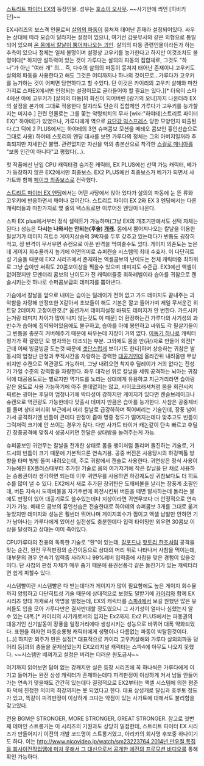 [[스트리트 파이터 EX]]의 등장인물. 성우는 [[호소이 오사무]]. ~~사기안에 씌인 [히비키 단]~~

EX시리즈의 보스격 인물로써 [[살의의 파동]]이 뭉쳐져 태어난 존재라 설정되어있다. 싸우는 상대에 따라 모습이 달라지는 설정이 있으나, 여기선 갑옷무사와 같은 외형으로 통일되어 있으며 [[그렌라간|온 몸에서 칼날이 뿜어져나오는 괴인]]. 살의의 파동 관련인물이라든가 하는 추측이 있으나 정체는 일체 불명이며 설정상 고우키를 능가한다고 하지만 이것조차도 불명이다[* 하지만 설득력이 있는 것이 가루다는 살의의 파동의 집합체로, 그것도 "하나"가 아닌 "여러 개" 의... 즉, 다수의 살의의 파동이 뭉쳐져 태어난 존재이니 고우키도 살의의 파동을 사용한다고 해도 그것은 어디까지나 하나의 것이므로...가루다가 고우키를 능가하는 것이 어쩌면 당연하다고 할 수있다. 단 이것은 카이리의 고우키 살해와 마찬가지로 스파EX에서만 인정되는 설정이므로 골라들어야 할 필요는 있다.][* 더욱이 스파4에선 아예 고우키가 [살의의 파동]의 화신이 되어버린 [광기의 오니]까지 나온터라 EX의 설정을 본가에 그대로 적용한다 할지라도 단순히 집합체인 가루다가 고우키를 능가할지는 미지수.]
관련 인물로는 그를 쫓는 악령퇴치의 무사 [wiki:"하야테(스트리트 파이터 EX)" 하야테]가 있었으나, 가루다에게 역으로 [[요단강 익스프레스]] 당한 모양인지 퇴출된다.(그 덕에 2 PLUS에서는 하야테의 3연 슈퍼콤보 모션을 메테오 콤보인 흉인선습으로 그대로 사용) 하야테 스토리의 엔딩 대사를 보면 가루다의 정체는 그의 아버지일꺼라 추측되지만 자세한건 불명.
관련없지만 자신을 악의 총본산으로 착각한 [[스컬로 매니아]]를 "보통 인간이 아니다"고 평했다(…).

첫 작품에선 난입 CPU 캐릭터겸 숨겨진 캐릭터, EX PLUS에선 선택 가능 캐릭터, 베가가 등장하지 않은 EX2에서만 최종보스. EX2 PLUS에선 최종보스가 베가가 되면서 사가트와 함께 [[페이크 최종보스]]로 전락했다.

[http://www.youtube.com/embed/nNkQ1rkyFcM?feature=player_detailpage 스트리트 파이터 EX 엔딩]에서는 어떤 사당에서 앉아 있다가 살의의 파동에 눈 뜬 류와 고우키에 반응하면서 깨어나 걸어간다. 스트리트 파이터 EX 2와 EX 3 엔딩에서는 다른 캐릭터들과 마찬가지로 몇 줄의 텍스트로만 이루어진 엔딩이 나온다.

스파 EX plus에서부터 정식 셀렉트가 가능하며(그냥 EX의 개조기판에서도 선택 자체는 된다.) 성능은 '''다시는 나와서는 안되는(후술) [[개캐]].''' 몸에서 뿜어져나오는 칼날을 이용한 필살기가 데미지 히트수 게이지상승의 3박자를 두루 갖추고 있는데다가 빈틈도 굉장히 적고, 정 반격이 무서우면 슈캔으로 아픈 반격을 먹여줄수도 있다. 게이지 의존도는 높은데 게이지 회수율까지 높기에 어떤의미로 슈퍼캔슬 시스템의 최대 수효자. 이 다단히트성 기술들 때문에 EX2 시리즈에서 존재하는 엑셀콤보의 난이도는 전체 캐릭터중 최하위로 그냥 습아만 써줘도 20콤보이상을 찍을수 있으며 데미지도 수준급. EX3에선 액셀이 없어졌지만 모멘터리 콤보의 난이도가 전 캐릭터들중 최하레벨이라 습아를 귀참으로 캔슬시키는것 하나로 슈퍼콤보급의 데미지를 뽑아낸다.

가슴에서 칼날을 앞으로 내미는 습아는 딜레이가 전혀 없고 가드 데미지도 끝내주는 괴악함을 자랑해 판정또한 X같아서 초보들이 해도 기본은 깔고 들어가며 제일 무서운건 히트당 2데미지 고정이란것.[* 옵션가서 데미지설정 바꿔도 데미지가 안 변한다. 가드시키는거랑 데미지 차이가 많이 나지 않는것도 이 때문] 더 환장하는건 가루다의 사기성의 과반수가 습아에 집약되어있음에도 불구하고, 습아를 아예 봉인하고 싸워도 각 필살기들이 그 빈틈을 충분히 커버해주기 때문에 싸우는데 지장이 거의 없다. [[북두무상류무|이동기 하나]]로 캐릭터 평가가 확 갈렸던 모 병자와는 대조되는 부분.
그외에도 몸을 만(卍)자로 만들어 회전[* 근데 어째 빙글빙글 도는것 때문에 [[겟단]]스럽게 보이기도 한다]하며 상승하는 귀참은 발동시의 엄청난 판정과 무적시간을 자랑하는 강력한 [[대공기]]인데 올라간뒤 내려올땐 무방비지만 슈캔으로 역관광도 가능하며, 그냥 내려오면 착지후 딜레이가 거의 없다는 전성기 가일 수준의 강력함을 자랑한다. 좌우 대각선 위로 칼날을 세워 공격하는 뇌아는 귀참 덕에 대공용도로는 별로지만 역가드를 노리는 상대에게 유용하고 지근거리라면 습아랑 같은 용도로 사용 가능하기에 아주 쓸데없지는 않고, 사이코크래셔처럼 몸을 회전시켜 찌르는 굉아는 후딜이 엄청나기에 박타성이 강하지만 게이지가 있다면 캔슬브레이크나 슈캔으로 역관광도 가능한데다 맞출시 데미지 만큼은 습아를 능가한다. 사참은 공중제비를 돌며 상대 머리위 부근에서 머리 칼날로 급강하하며 찍어버리는 기술인데, 장풍 넘어가서 공격하기엔 빈틈이 큰데다 판정이 좁아 명중 정도가 떨어지는데다 맞추고도 빈틈이 그럭저럭 크기에 안 쓰이는 경우가 많다. 다만 사가트 타이거 캐논같이 탄속 빠르고 후딜 긴 장풍공격에 맞춰서 성공시키면 한달은 상대방을 놀려주는게 가능.

슈퍼콤보인 귀연무는 칼날을 전개한 상태로 몸을 팽이처럼 돌리며 돌진하는 기술로, 가드시의 빈틈이 크기 때문에 기본적으론 연속기용. 공중 버전은 사용당시의 하강벡톨 방향을 타며 빙빙 돌며 내려오는데, 주로 귀참에서 캔슬로 사용한다. 귀연상은 정식 사용이 가능해진 EX플러스때부터 추가된 기술로 몸의 여기저기에 작은 칼날을 단 채로 사용하는 승룡권이라 생각하면 되는데 이후 귀연무를 사용하면 하강궤도상 귀참보다도 더 히트수를 많이 낼 수 있다. EX2에서 새로 추가된 창귀탄은 도깨비불을 날리는 장풍계 초필인데, 버튼 지속시 도깨비불을 자기주변에 회전시킨뒤 버튼을 떼면 발사하는데 돌리는 불에도 판정이 있어 대공기로도 쓸수있는데다 지상이라면 귀연무보다 더 안정적으로 연속기가 가능. 메테오 콤보의 흉인선습은 전술한대로 하야테의 슈퍼콤보 3개를 그대로 옮겨놓았지만 데미지와 성능은 훨씬더 뛰어나며 게이지회수가 껌이고 액셀 남발만 안하면 기가 남아나는 가루다에게 있어선 실전성도 충분한데다 입력 타이밍만 외우면 30콤보 이상을 달성하고 상대는 이미 죽어있다.

CPU가루다의 전용의 독특한 기술로 "환"이 있는데, [[갈포드]]나 [[핫토리 한조]]처럼 공격을 맞는 순간, 완전 무적판정의 순간이동으로 상대의 머리 위로 나타나서 사참을 먹이는데, 대부분의 경우 연속기 입력중 사라지니 99%레버 입력중에 사참을 맞은 경험이 있을것이다. 단 사참의 판정 자체가 매우 좁기 때문에 용권선풍각 같은 돌진기가 있는 캐릭터라면 쉽게 피할수 있다.

시스템빨이란 시스템빨은 다 받는데다가 게이지가 많이 필요함에도 높은 게이지 회수율까지 양립하고 다단히트성 기술 때문에 상대적으로 보정도 덜받기에 [[카이리]]와 함께 EX시리즈 양대 개캐로서 악명을 떨쳤는데, EX의 캐릭터를 [[스파4]]에서 보길 원했던 많은 유저들도 입을 모아 가루다만은 결사반대할 정도였으니 그 사기성이 얼마나 심했는지 알 수 있는 대목.[* 카이리의 사기캐로서의 입지는 Ex2까지. Ex2 PLUS에서는 파동권의 대응기인 신기발동이 장풍을 일정거리에다 생성시키는 성능으로 바뀌어 대폭 약화되었다. 표현을 하자면 파동승룡형 캐릭터에게 생명이나 다름없는 파동이 박탈된것이다.(...)] 하지만 외주가 만든 설정[* 대표적으로 카이리 고우키살해와 가루다 살의의파동 덩어리 등]과의 충돌을 문제삼았는지 EX오리지널 캐릭터는 스파4에 아무도 나오지 못했다. ~~시스템만 베껴가고 설정은 버리는 더러운 원도급사~~

여기까지 읽어보면 답이 없는 강캐지만 실은 등장 시리즈에 꼭 하나씩은 가루다에게 이기고 들어가는 완전 상성 캐릭터가 존재하는데다 피격판정이 이상하게 커서 남들 안들어가는 연속기 맞을때도 간간히 있는데다 결정적으로 EX2부터는 액셀 시스템에 의한 평준화 덕에 진정한 의미의 최강까지는 못 되었다고 한다. 대표 상성캐로 달심과 호쿠토 정도가 있고, 똑같이 피격판정이 이상하게 크다는 약점이 있는 사가트에 대해서도 불리함을 갖고있다.

전용 BGM은 STRONGER, MORE STRONGER, GREAT STRONGER. 참고로 첫번째 테마인 스트롱거는 이 시리즈의 기원과도 상당히 밀접한데, 스트리트 파이터 EX 시리즈가 만들어지기 이전의 개발 코드명이 스트롱거였고, 아리카의 회사명 후보중 하나이기도 하다. 이는 [[http://www.nicovideo.jp/watch/sm23223764 2014년 만우절 특집을 회사이전작업땜에 미처 못해서 그 대신으로서 공개한 예전의 프로모션 비디오]]를 통해 확인 가능하다.
